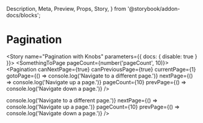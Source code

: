   Description,
  Meta,
  Preview,
  Props,
  Story,
} from '@storybook/addon-docs/blocks';


<Meta component={Pagination} title="Components/Atoms/Pagination" />

# Pagination

<Description of={Pagination} />
<Props of={Pagination} />

<Story name="Pagination with Knobs" parameters={{ docs: { disable: true } }}>
  <SomethingToPage pageCount={number('pageCount', 10)}>
    <Pagination
      canNextPage={true}
      canPreviousPage={true}
      currentPage={1}
      gotoPage={() => console.log('Navigate to a different page.')}
      nextPage={() => console.log('Navigate up a page.')}
      pageCount={10}
      prevPage={() => console.log('Navigate down a page.')}
    />
  </SomethingToPage>
</Story>

<Preview>
  <Story name="Pagination">
    <Pagination
      canNextPage={true}
      canPreviousPage={true}
      currentPage={1}
      gotoPage={() => console.log('Navigate to a different page.')}
      nextPage={() => console.log('Navigate up a page.')}
      pageCount={10}
      prevPage={() => console.log('Navigate down a page.')}
    />
  </Story>
</Preview>
